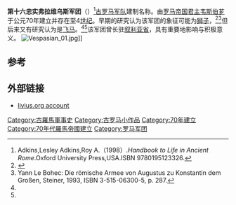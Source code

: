 {{Infobox military unit
|unit_name=第十六忠实弗拉维乌斯军团
|image=[[File:Roman_Empire_125_general_map-zh.png|300px]]
|caption=公元125年罗马帝国形势图
|dates= 公元70年至4[[世纪|世纪]]
|country= [[罗马帝国|罗马帝国]]
|type= [[罗马军团|罗马军团]] 
|role= 
|size= 
|garrison= [[叙利亚省|叙利亚省]]等
|ceremonial_chief=
|nickname= 
|patron=
|motto=
|colors=
|march=
|mascot=[[珀伽索斯|飞马]]<ref name="de">{{de}}Oliver Stoll: ''Römisches Heer und Gesellschaft. Gesammelte Beiträge 1991 - 1999'', Steiner, Stuttgart 2001, ISBN 3-515-07817-7, S. 66f; Marion Meyer: ''Die Personifikation der Stadt Antiocheia: ein neues Bild für eine neue Gottheit'', de Gruyter, Berlin-New York 2006, S. 246</ref><ref name="de2">{{de}}z. B. Yann Le Bohec: ''Die römische Armee von Augustus zu Konstantin dem Großen'', Steiner, 1993 , ISBN 3-515-06300-5, S. 287</ref>
|battles=
|notable_commanders=[[韦斯伯芗|韦斯伯芗]]等
|anniversaries=
}}

'''第十六忠实弗拉维乌斯军团'''（{{lang-en|Legio XVI Flavia Firma}}）<ref>Adkins,Lesley Adkins,Roy A.（1998）.''Handbook to Life in Ancient Rome''.Oxford University Press,USA.ISBN 9780195123326.</ref>[[古罗马|古罗马]][[军队|军队]]建制名称。由[[罗马帝国|罗马帝国]][[君主|君主]][[韦斯伯芗|韦斯伯芗]]于公元70年建立并存在至4[[世纪|世纪]]。早期的研究认为该军团的象征可能为[[狮子|狮子]]，<ref name="e">{{Cite web |url=http://www.livius.org/le-lh/legio/xvi_flavia_firma.html |title=Legio XVI Flavia Firma. In: Livius.org  |accessdate=2018-08-26 |author=Jona Lendering}}</ref><ref>Yann Le Bohec: Die römische Armee von Augustus zu Konstantin dem Großen, Steiner, 1993, ISBN 3-515-06300-5, p. 287.</ref>但后来又有研究认为是[[珀伽索斯|飞马]]。<ref name="de"/><ref name="de2"/>该军团曾长驻[[叙利亚省|叙利亚省]]，具有重要地影响与积极意义。
[[File:Vespasian_01.jpg|thumb]]]]
== 参考 ==
{{reflist}}

==外部链接==
* [http://www.livius.org/le-lh/legio/xvi_flavia_firma.html livius.org account]

{{古罗马小作品}}
{{模板:罗马军团}}
[[Category:古羅馬軍事史|Category:古羅馬軍事史]]
[[Category:古罗马小作品|Category:古罗马小作品]]
[[Category:70年建立|Category:70年建立]]
[[Category:70年代羅馬帝國建立|Category:70年代羅馬帝國建立]]
[[Category:罗马军团|Category:罗马军团]]